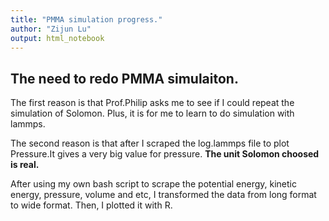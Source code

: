 ```yaml
---
title: "PMMA simulation progress."
author: "Zijun Lu"
output: html_notebook
---
```


## The need to redo PMMA simulaiton. 

The first reason is that Prof.Philip asks me to see if I could repeat the simulation of Solomon. Plus, it is for me to learn to do simulation with lammps. 

The second reason is that after I scraped the log.lammps file to plot Pressure.It gives a very big value for pressure. **The unit Solomon choosed is real. **

After using my own bash script to scrape the potential energy, kinetic energy, pressure, volume and etc, I transformed the data from long format to wide format. 
Then, I plotted it with R. 

```r

```

